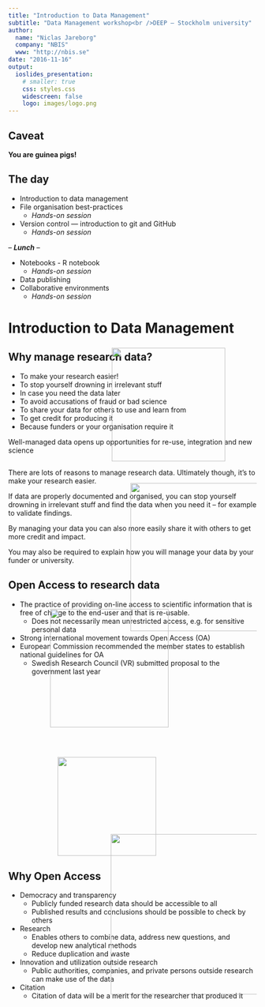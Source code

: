 ```yaml
---
title: "Introduction to Data Management"
subtitle: "Data Management workshop<br />DEEP – Stockholm university"
author: 
  name: "Niclas Jareborg"
  company: "NBIS"
  www: "http://nbis.se"
date: "2016-11-16"
output:
  ioslides_presentation:
    # smaller: true
    css: styles.css
    widescreen: false
    logo: images/logo.png
---
```


## Caveat {.flexbox .vcenter}

<b>You are guinea pigs!</b>

## The day {.smaller}

- Introduction to data management
- File organisation best-practices
    - <em>Hands-on session</em>
- Version control — introduction to git and GitHub
    - <em>Hands-on session</em>

<div class="centered">
-- <b><em>Lunch</em></b> --
</div>

- Notebooks - R notebook
    - <em>Hands-on session</em>
- Data publishing
- Collaborative environments
    - <em>Hands-on session</em>

# Introduction to Data Management {.smaller}

## Why manage research data?

* To make your research easier!
* To stop yourself drowning in irrelevant stuff
* In case you need the data later
* To avoid accusations of fraud or bad science
* To share your data for others to use and learn from
* To get credit for producing it
* Because funders or your organisation require it

Well-managed data opens up opportunities for re-use, integration and new science
<div class="midcenter" style="margin-left:210px; margin-top:-230px;">
  <img src="images/graveyard.png" width="230px"/>
</div>

<div class="notes">
There are lots of reasons to manage research data. Ultimately though, it’s to make your research easier.

If data are properly documented and organised, you can stop yourself drowning in irrelevant stuff and find the data when you need it – for example to validate findings.

By managing your data you can also more easily share it with others to get more credit and impact.

You may also be required to explain how you will manage your data by your funder or university.
</div>


## Open Access to research data {.smaller}

<div class="columns-2">
- The practice of providing on-line access to scientific information that is free of charge to the end-user and that is re-usable.
    - Does not necessarily mean unrestricted access, e.g. for sensitive personal data
- Strong international movement towards Open Access (OA)
- European Commission recommended the member states to establish national guidelines for OA
    - Swedish Research Council (VR) submitted proposal to the government last year
<div class="midcenter" style="margin-left:200px; margin-top:-390px;">
  <img src="images/OA.png" width="300px"/>
</div>
<div class="midcenter" style="margin-left:85px; margin-top:-115px;">
  <img src="images/G8_Open Access.png" width="240px" />
</div>
<div class="midcenter" style="margin-left:100px; margin-top:60px;">
  <img src="images/VR_Open Access.png" width="200px" />
</div>

</div>

## Why Open Access {.smaller}


- Democracy and transparency
    - Publicly funded research data should be accessible to all
    - Published results and conclusions should be possible to check by others
- Research
    - Enables others to combine data, address new questions, and develop new analytical methods
    - Reduce duplication and waste
- Innovation and utilization outside research
    - Public authorities, companies, and private persons outside research can make use of the data
- Citation
    - Citation of data will be a merit for the researcher that produced it
<div class="midcenter" style="margin-left:160px; margin-top:-350px;">
<img src="images/why_OA.png" width="325px" />
</div>
